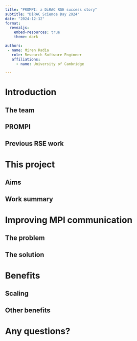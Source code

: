 ```yaml
---
title: "PROMPI: a DiRAC RSE success story"
subtitle: "DiRAC Science Day 2024"
date: "2024-12-12"
format:
  revealjs:
    embed-resources: true
    theme: dark

authors:
 - name: Miren Radia
   role: Research Software Engineer
   affiliations:
     - name: University of Cambridge

---
```

# Introduction

## The team

## PROMPI

## Previous RSE work

# This project

## Aims

## Work summary

# Improving MPI communication

## The problem

## The solution

# Benefits

## Scaling

## Other benefits

# Any questions?